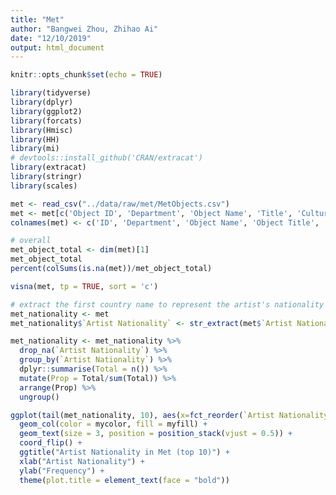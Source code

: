 ```yaml
---
title: "Met"
author: "Bangwei Zhou, Zhihao Ai"
date: "12/10/2019"
output: html_document
---
```


```r
knitr::opts_chunk$set(echo = TRUE)
```

```r
library(tidyverse)
library(dplyr)
library(ggplot2)
library(forcats)
library(Hmisc)
library(HH)
library(mi)
# devtools::install_github('CRAN/extracat')
library(extracat)
library(stringr)
library(scales)
```

```r
met <- read_csv("../data/raw/met/MetObjects.csv")
met <- met[c('Object ID', 'Department', 'Object Name', 'Title', 'Culture', 'Artist Display Name', 'Artist Nationality', 'Artist Begin Date', 'Artist End Date', 'Object Begin Date', 'Object End Date', 'Medium', 'City', 'Country', 'Classification', 'Tags')]
colnames(met) <- c('ID', 'Department', 'Object Name', 'Object Title', 'Culture', 'Artist Name', 'Artist Nationality', 'Artist Begin Year', 'Artist End Year', 'Object Begin Year', 'Object End Year', 'Medium', 'City', 'Country', 'Classification', 'Tags')
```

```r
# overall
met_object_total <- dim(met)[1]
met_object_total
percent(colSums(is.na(met))/met_object_total)
```

```r
visna(met, tp = TRUE, sort = 'c')
```


```r
# extract the first country name to represent the artist's nationality
met_nationality <- met
met_nationality$`Artist Nationality` <- str_extract(met$`Artist Nationality`, '[[:alpha:]]+')

met_nationality <- met_nationality %>%
  drop_na(`Artist Nationality`) %>%
  group_by(`Artist Nationality`) %>%
  dplyr::summarise(Total = n()) %>%
  mutate(Prop = Total/sum(Total)) %>%
  arrange(Prop) %>%
  ungroup()

ggplot(tail(met_nationality, 10), aes(x=fct_reorder(`Artist Nationality`, Total), y=Total, label=percent(Prop, accuracy = 1))) +
  geom_col(color = mycolor, fill = myfill) + 
  geom_text(size = 3, position = position_stack(vjust = 0.5)) +
  coord_flip() +
  ggtitle("Artist Nationality in Met (top 10)") +
  xlab("Artist Nationality") +
  ylab("Frequency") +
  theme(plot.title = element_text(face = "bold"))
```


